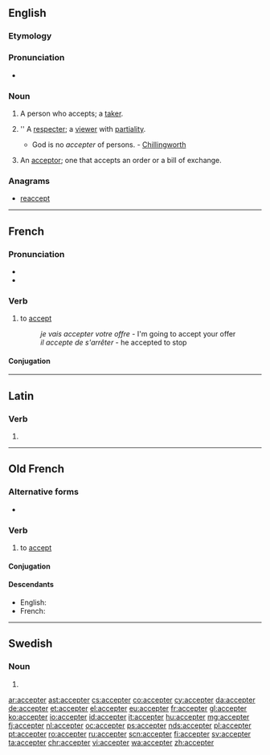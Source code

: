 ==English==

===Etymology===
{{suffix|accept|er}}

===Pronunciation===
* {{a|US}} {{IPA|/æk.ˈsɛp.tɚ/}}

===Noun===
{{en-noun}}

# A person who accepts; a [[taker]].
# {{context|obsolete|lang=en}} '' A [[respecter]]; a [[viewer]] with [[partiality]].
#* God is no ''accepter'' of persons. - [[Chillingworth]]
# {{context|legal|lang=en}} An [[acceptor]]; one that accepts an order or a bill of exchange.

===Anagrams===
* [[reaccept#English|reaccept]]

----

==French==

===Pronunciation===
* {{IPA|/ak.sɛp.te/|lang=fr}}
* {{audio|Fr-accepter-fr-Paris.ogg|Audio (FR)|lang=en}}

===Verb===
{{fr-verb}}

# {{context|transitive|lang=fr}} to [[accept]]
#: ''je vais accepter votre offre'' - I'm going to accept your offer
#: ''il accepte de s'arrêter'' - he accepted to stop

====Conjugation====
{{fr-conj-er|accept|avoir}}

----

==Latin==

===Verb===
{{la-verb-form|accepter}}

# {{conjugation of|acceptō||1|s|pres|pass|sub|lang=la}}

----

==Old French==

===Alternative forms===
* {{l/fro|acepter}}

===Verb===
{{head|fro|verb}}

# to [[accept]]

====Conjugation====
{{fro-conj-er|accept}}

====Descendants====
* English: {{l|en|accept}} {{qualifier|borrowed}}
* French: {{l|fr|accepter}}

----

==Swedish==

===Noun===
{{head|sv|noun form}}

# {{sv-noun-form-indef-pl|accept}}

[[ar:accepter]]
[[ast:accepter]]
[[cs:accepter]]
[[co:accepter]]
[[cy:accepter]]
[[da:accepter]]
[[de:accepter]]
[[et:accepter]]
[[el:accepter]]
[[eu:accepter]]
[[fr:accepter]]
[[gl:accepter]]
[[ko:accepter]]
[[io:accepter]]
[[id:accepter]]
[[it:accepter]]
[[hu:accepter]]
[[mg:accepter]]
[[fj:accepter]]
[[nl:accepter]]
[[oc:accepter]]
[[ps:accepter]]
[[nds:accepter]]
[[pl:accepter]]
[[pt:accepter]]
[[ro:accepter]]
[[ru:accepter]]
[[scn:accepter]]
[[fi:accepter]]
[[sv:accepter]]
[[ta:accepter]]
[[chr:accepter]]
[[vi:accepter]]
[[wa:accepter]]
[[zh:accepter]]